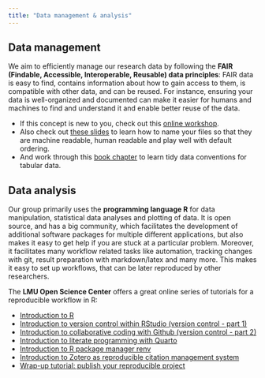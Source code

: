 ```yaml
---
title: "Data management & analysis"
---
```


## Data management

We aim to efficiently manage our research data by following the **FAIR (Findable, Accessible, Interoperable, Reusable) data principles**: FAIR data is easy to find, contains information about how to gain access to them, is compatible with other data, and can be reused. For instance, ensuring your data is well-organized and documented can make it easier for humans and machines to find and understand it and enable better reuse of the data.

-   If this concept is new to you, check out this [online workshop](https://lmu-osc.github.io/FAIR-Data-Management/).
-   Also check out [these slides](https://speakerdeck.com/jennybc/how-to-name-files?slide=27) to learn how to name your files so that they are machine readable, human readable and play well with default ordering.
-   And work through this [book chapter](https://r4ds.hadley.nz/data-tidy) to learn tidy data conventions for tabular data.

## Data analysis

Our group primarily uses the **programming language R** for data manipulation, statistical data analyses and plotting of data. It is open source, and has a big community, which facilitates the development of additional software packages for multiple different applications, but also makes it easy to get help if you are stuck at a particular problem. Moreover, it facilitates many workflow related tasks like automation, tracking changes with git, result preparation with markdown/latex and many more. This makes it easy to set up workflows, that can be later reproduced by other researchers.

The **LMU Open Science Center** offers a great online series of tutorials for a reproducible workflow in R:

-   [Introduction to R](https://lmu-osc.github.io/introduction-to-R/)
-   [Introduction to version control within RStudio (version control - part 1)](https://lmu-osc.github.io/Introduction-RStudio-Git-GitHub/)
-   [Introduction to collaborative coding with Github (version control - part 2)](https://lmu-osc.github.io/Collaborative-RStudio-GitHub/)
-   [Introduction to literate programming with Quarto](https://lmu-osc.github.io/introduction-to-Quarto/)
-   [Introduction to R package manager renv](https://lmu-osc.github.io/introduction-to-renv/)
-   [Introduction to Zotero as reproducible citation management system](https://lmu-osc.github.io/introduction-to-zotero/)
-   [Wrap-up tutorial: publish your reproducible project](https://lmu-osc.github.io/code-publishing/)
